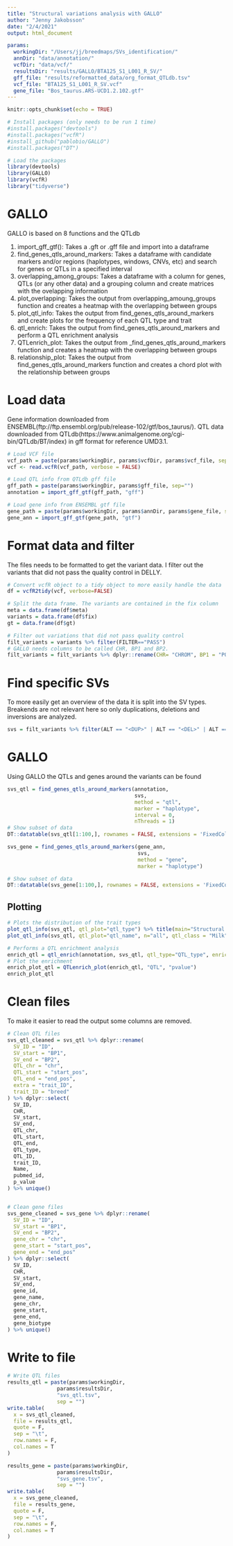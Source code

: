 ```yaml
---
title: "Structural variations analysis with GALLO"
author: "Jenny Jakobsson"
date: "2/4/2021"
output: html_document

params: 
  workingDir: "/Users/jj/breedmaps/SVs_identification/"
  annDir: "data/annotation/"
  vcfDir: "data/vcf/"
  resultsDir: "results/GALLO/BTA125_S1_L001_R_SV/"
  gff_file: "results/reformatted_data/org_format_QTLdb.tsv"
  vcf_file: "BTA125_S1_L001_R_SV.vcf"
  gene_file: "Bos_taurus.ARS-UCD1.2.102.gtf"
---
```

```r
knitr::opts_chunk$set(echo = TRUE)

# Install packages (only needs to be run 1 time)
#install.packages("devtools")
#install.packages("vcfR")
#install_github("pablobio/GALLO")
#install.packages("DT")

# Load the packages
library(devtools)
library(GALLO)
library(vcfR)
library("tidyverse")

```
# GALLO

GALLO is based on 8 functions and the QTLdb

1. import_gff_gtf(): Takes a .gft or .gff file and import into a dataframe
2. find_genes_qtls_around_markers: Takes a dataframe with candidate markers and/or regions (haplotypes, windows, CNVs, etc) and search for genes or QTLs in a specified interval
3. overlapping_among_groups: Takes a dataframe with a column for genes, QTLs (or any other data) and a grouping column and create matrices with the ovelapping information
4. plot_overlapping: Takes the output from overlapping_amoung_groups function and creates a heatmap with the overlapping between groups
5. plot_qtl_info: Takes the output from find_genes_qtls_around_markers and create plots for the frequency of each QTL type and trait
6. qtl_enrich: Takes the output from find_genes_qtls_around_markers and perform a QTL enrichment analysis
7. QTLenrich_plot: Takes the output from _find_genes_qtls_around_markers function and creates a heatmap with the overlapping between groups
8. relationship_plot: Takes the output from find_genes_qtls_around_markers function and creates a chord plot with the relationship between groups

# Load data
Gene information downloaded from ENSEMBL(ftp://ftp.ensembl.org/pub/release-102/gtf/bos_taurus/). QTL data downloaded from QTLdb(https://www.animalgenome.org/cgi-bin/QTLdb/BT/index) in gff format for reference UMD3.1.

```r
# Load VCF file
vcf_path = paste(params$workingDir, params$vcfDir, params$vcf_file, sep="")
vcf <- read.vcfR(vcf_path, verbose = FALSE)

# Load QTL info from QTLdb gff file
gff_path = paste(params$workingDir, params$gff_file, sep="")
annotation = import_gff_gtf(gff_path, "gff")

# Load gene info from ENSEMBL gtf file
gene_path = paste(params$workingDir, params$annDir, params$gene_file, sep="")
gene_ann = import_gff_gtf(gene_path, "gtf")

```



# Format data and filter

The files needs to be formatted to get the variant data. I filter out the variants that did not pass the quality control in DELLY.

```r
# Convert vcfR object to a tidy object to more easily handle the data
df = vcfR2tidy(vcf, verbose=FALSE)

# Split the data frame. The variants are contained in the fix column
meta = data.frame(df$meta)
variants = data.frame(df$fix)
gt = data.frame(df$gt)

# Filter out variations that did not pass quality control
filt_variants = variants %>% filter(FILTER=="PASS")
# GALLO needs columns to be called CHR, BP1 and BP2.
filt_variants = filt_variants %>% dplyr::rename(CHR= "CHROM", BP1 = "POS", BP2="END")
```

# Find specific SVs
To more easily get an overview of the data it is split into the SV types. Breakends are not relevant here so only duplications, deletions and inversions are analyzed.

```r
svs = filt_variants %>% filter(ALT == "<DUP>" | ALT == "<DEL>" | ALT == "<INV>")

```

# GALLO
Using GALLO the QTLs and genes around the variants can be found

```r
svs_qtl = find_genes_qtls_around_markers(annotation,
                                         svs,
                                         method = "qtl",
                                         marker = "haplotype",
                                         interval = 0,
                                         nThreads = 1)
# Show subset of data
DT::datatable(svs_qtl[1:100,], rownames = FALSE, extensions = 'FixedColumns', options=list(scrollX = TRUE))

svs_gene = find_genes_qtls_around_markers(gene_ann,
                                          svs,
                                          method = "gene",
                                          marker = "haplotype")

# Show subset of data
DT::datatable(svs_gene[1:100,], rownames = FALSE, extensions = 'FixedColumns', options=list(scrollX = TRUE))

```
## Plotting

```r
# Plots the distribution of the trait types
plot_qtl_info(svs_qtl, qtl_plot="qtl_type") %>% title(main="Structural variations", xlab="Trait percentage")
plot_qtl_info(svs_qtl, qtl_plot="qtl_name", n="all", qtl_class = "Milk")

# Performs a QTL enrichment analysis
enrich_qtl = qtl_enrich(annotation, svs_qtl, qtl_type="QTL_type", enrich_type="chromosome")
# Plot the enrichment
enrich_plot_qtl = QTLenrich_plot(enrich_qtl, "QTL", "pvalue")
enrich_plot_qtl
```

# Clean files
To make it easier to read the output some columns are removed.
```r
# Clean QTL files
svs_qtl_cleaned = svs_qtl %>% dplyr::rename(
  SV_ID = "ID",
  SV_start = "BP1",
  SV_end = "BP2",
  QTL_chr = "chr",
  QTL_start = "start_pos",
  QTL_end = "end_pos",
  extra = "trait_ID",
  trait_ID = "breed"
) %>% dplyr::select(
  SV_ID,
  CHR,
  SV_start,
  SV_end,
  QTL_chr,
  QTL_start,
  QTL_end,
  QTL_type,
  QTL_ID,
  trait_ID,
  Name,
  pubmed_id,
  p_value
) %>% unique()


# Clean gene files
svs_gene_cleaned = svs_gene %>% dplyr::rename(
  SV_ID = "ID",
  SV_start = "BP1",
  SV_end = "BP2",
  gene_chr = "chr",
  gene_start = "start_pos",
  gene_end = "end_pos"
) %>% dplyr::select(
  SV_ID,
  CHR,
  SV_start,
  SV_end,
  gene_id,
  gene_name,
  gene_chr,
  gene_start,
  gene_end,
  gene_biotype
) %>% unique()

```



# Write to file

```r
# Write QTL files
results_qtl = paste(params$workingDir,
                params$resultsDir,
                "svs_qtl.tsv",
                sep = "")
write.table(
  x = svs_qtl_cleaned,
  file = results_qtl,
  quote = F,
  sep = "\t",
  row.names = F,
  col.names = T
)

results_gene = paste(params$workingDir,
                params$resultsDir,
                "svs_gene.tsv",
                sep = "")
write.table(
  x = svs_gene_cleaned,
  file = results_gene,
  quote = F,
  sep = "\t",
  row.names = F,
  col.names = T
)


``` 




